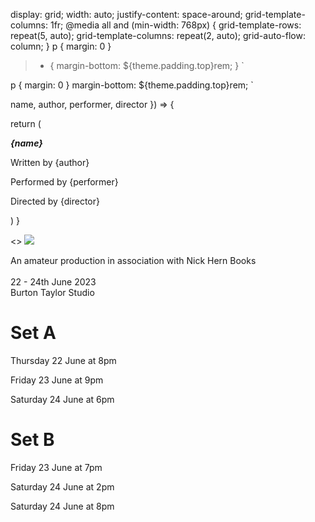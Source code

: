 
  display: grid;
  width: auto;
  justify-content: space-around;
  grid-template-columns: 1fr;
  @media all and (min-width: 768px) { 
    grid-template-rows: repeat(5, auto);
    grid-template-columns: repeat(2, auto);
    grid-auto-flow: column;
  }
  p {
    margin: 0
  }
  > * {
    margin-bottom: ${theme.padding.top}rem;
  }
`

  p {
    margin: 0
  }
  margin-bottom: ${theme.padding.top}rem;
`

  name, author, performer, director
}) => {

return (

<PerformanceDiv>
  <p>
    <b>
      <em>{name}</em>
    </b>
  </p>
  <p>Written by {author}</p>
  <p>Performed by {performer}</p>
  <p>Directed by {director}</p>
</PerformanceDiv>
) }

<>
  <img src="./images/queerslogocropped.png" />
  <p style={{ textAlign: "center" }}>
    <span>An amateur production in association with Nick Hern Books</span>
    <br />
    <br />
    <span>22 - 24th June 2023</span>
    <br />
    <span>Burton Taylor Studio</span>
  </p>
  <PerformanceLayout>
    <h1>Set A</h1>
    <div>
      <p>Thursday 22 June at 8pm</p>
      <p>Friday 23 June at 9pm</p>
      <p>Saturday 24 June at 6pm</p>
    </div>
    <Performance
      name="The Man on the Platform"
      author="Mark Gatiss"
      performer="Nathan Peter Grassi"
      director="Glen Young"
    />
    <Performance
      name="Missing Alice"
      author="Jon Bradfield"
      performer="Victoria Wilson"
      director="Simon Tavener"
    />
    <Performance
      name="I Miss the War"
      author="Matthew Baldwin"
      performer="Robert Bristow"
      director="Wayne T Brown"
    />
    <h1> Set B </h1>
    <div>
      <p>Friday 23 June at 7pm</p>
      <p>Saturday 24 June at 2pm</p>
      <p>Saturday 24 June at 8pm</p>
    </div>
    <Performance
      name="The Perfect Gentleman"
      author="Jackie Clune"
      performer="Niamh Simpson"
      director="Wayne T Brown"
    />
    <Performance
      name="More Anger"
      author="Brian Fillis"
      performer="Chris Johnstone"
      director="Glen Young"
    />
    <Performance
      name="Something Borrowed"
      author="Gareth McLean"
      performer="David Guthrie"
      director="Simon Tavener"
    />
  </PerformanceLayout>
</>
